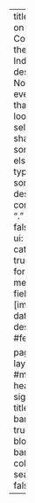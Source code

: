 ---
title: Notes on Tool, Concepts in the Data Industry
description: Notes for everything that I will look up for self or share with someone else.
listing:
  type: table
  sort: "date desc"
  contents: "."
  sort-ui: false
  filter-ui: false
  categories: true
  date-format: medium
  fields: [image, date, title, description]
  #feed: true
  
page-layout: full
#margin-header: signup.html
title-block-banner: true
title-block-banner-color: body
search: false
---